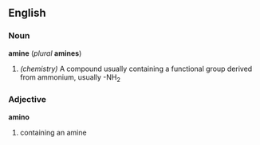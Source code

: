 ==English==
===Noun===
'''amine''' (''plural'' '''amines''')
#''(chemistry)'' A compound usually containing a functional group derived from ammonium, usually -NH<sub>2</sub>

===Adjective===
'''amino'''
#containing an amine